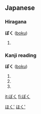 ==Japanese==
{{ja-attention|Hiragana header should be replaced with POS header|key=p}}
===Hiragana===
'''ぼく''' ([[boku]])

# {{japdef|僕|[[I]] (male), [[manservant]]}}


===Kanji reading===
'''ぼく''' ([[boku]])

# {{japdef|卜|[[divining]], [[telling]] [[a]] [[fortune]], [[predicting]], [[choosing]], [[settling]], [[fixing]]}}
# {{japdef|目|[[eye]], [[look]], [[see]], [[division]]}}
# {{japdef|撲|[[hit]], [[strike]]}}

[[Category:Hiragana|ほく']]
[[Category:Kanji reading|ほく']]

[[it:ぼく]]
[[fi:ぼく]]